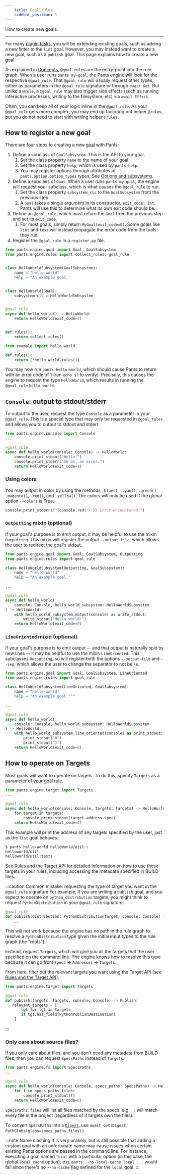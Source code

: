 ```yaml
---
    title: Goal rules
    sidebar_position: 1
---
```


How to create new goals.

---

For many [plugin tasks](../common-plugin-tasks/index.mdx), you will be extending existing goals, such as adding a new linter to the `lint` goal. However, you may instead want to create a new goal, such as a `publish` goal. This page explains how to create a new goal.

As explained in [Concepts](./concepts.mdx), `@goal_rule`s are the entry-point into the rule graph. When a user runs `pants my-goal`, the Pants engine will look for the respective `@goal_rule`. That `@goal_rule` will usually request other types, either as parameters in the `@goal_rule` signature or through `await Get`. But unlike a `@rule`, a `@goal_rule` may also trigger side effects (such as running interactive processes, writing to the filesystem, etc) via `await Effect`.

Often, you can keep all of your logic inline in the `@goal_rule`. As your `@goal_rule` gets more complex, you may end up factoring out helper `@rule`s, but you do not need to start with writing helper `@rule`s.

## How to register a new goal

There are four steps to creating a new [goal](../../using-pants/key-concepts/goals.mdx) with Pants:

1. Define a subclass of `GoalSubsystem`. This is the API to your goal.
   1. Set the class property `name` to the name of your goal.
   2. Set the class property `help`, which is used by `pants help`.
   3. You may register options through attributes of `pants.option.option_types` types. See [Options and subsystems](./options-and-subsystems.mdx).
2. Define a subclass of `Goal`. When a user runs `pants my-goal`, the engine will request your subclass, which is what causes the `@goal_rule` to run.
   1. Set the class property `subsystem_cls` to the `GoalSubsystem` from the previous step.
   2. A `Goal` takes a single argument in its constructor, `exit_code: int`. Pants will use this to determine what its own exit code should be.
3. Define an `@goal_rule`, which must return the `Goal` from the previous step and set its `exit_code`.
   1. For most goals, simply return `MyGoal(exit_code=0)`. Some goals like `lint` and `test` will instead propagate the error code from the tools they run.
4. Register the `@goal_rule` in a `register.py` file.

```python tab={"label":"pants-plugins/example/hello_world.py"}
from pants.engine.goal import Goal, GoalSubsystem
from pants.engine.rules import collect_rules, goal_rule


class HelloWorldSubsystem(GoalSubsystem):
    name = "hello-world"
    help = "An example goal."


class HelloWorld(Goal):
    subsystem_cls = HelloWorldSubsystem


@goal_rule
async def hello_world() -> HelloWorld:
    return HelloWorld(exit_code=1)


def rules():
    return collect_rules()
```

```python tab={"label":"pants-plugins/example/register.py"}
from example import hello_world

def rules():
    return [*hello_world.rules()]
```

You may now run `pants hello-world`, which should cause Pants to return with an error code of 1 (run `echo $?` to verify). Precisely, this causes the engine to request the type `HelloWorld`, which results in running the `@goal_rule` `hello_world`.

## `Console`: output to stdout/stderr

To output to the user, request the type `Console` as a parameter in your `@goal_rule`. This is a special type that may only be requested in `@goal_rules` and allows you to output to stdout and stderr.

```python
from pants.engine.console import Console
...

@goal_rule
async def hello_world(console: Console) -> HelloWorld:
    console.print_stdout("Hello!")
    console.print_stderr("Uh oh, an error.")
    return HelloWorld(exit_code=1)
```

### Using colors

You may output in color by using the methods `.blue()`, `.cyan()`, `.green()`, `.magenta()`, `.red()`, and `.yellow()`. The colors will only be used if the global option `--colors` is True.

```python
console.print_stderr(f"{console.red('𐄂')} Error encountered.")
```

### `Outputting` mixin (optional)

If your goal's purpose is to emit output, it may be helpful to use the mixin `Outputting`. This mixin will register the output `--output-file`, which allows the user to redirect the goal's stdout.

```python
from pants.engine.goal import Goal, GoalSubsystem, Outputting
from pants.engine.rules import goal_rule

class HelloWorldSubsystem(Outputting, GoalSubsystem):
    name = "hello-world"
    help = "An example goal."

...

@goal_rule
async def hello_world(
    console: Console, hello_world_subsystem: HelloWorldSubsystem
) -> HelloWorld:
    with hello_world_subsystem.output(console) as write_stdout:
        write_stdout("Hello world!")
    return HelloWorld(exit_code=0)
```

### `LineOriented` mixin (optional)

If your goal's purpose is to emit output -- and that output is naturally split by new lines -- it may be helpful to use the mixin `LineOriented`. This subclasses `Outputting`, so will register both the options `--output-file` and `--sep`, which allows the user to change the separator to not be `\n`.

```python
from pants.engine.goal import Goal, GoalSubsystem, LineOriented
from pants.engine.rules import goal_rule

class HelloWorldSubsystem(LineOriented, GoalSubsystem):
    name = "hello-world"
    help = "An example goal."""

...

@goal_rule
async def hello_world(
    console: Console, hello_world_subsystem: HelloWorldSubsystem
) -> HelloWorld:
    with hello_world_subsystem.line_oriented(console) as print_stdout:
        print_stdout("0")
        print_stdout("1")
    return HelloWorld(exit_code=0)
```

## How to operate on Targets

Most goals will want to operate on targets. To do this, specify `Targets` as a parameter of your goal rule.

```python
from pants.engine.target import Targets
...

@goal_rule
async def hello_world(console: Console, targets: Targets) -> HelloWorld:
    for target in targets:
        console.print_stdout(target.address.spec)
    return HelloWorld(exit_code=0)
```

This example will print the address of any targets specified by the user, just as the `list` goal behaves.

```bash
$ pants hello-world helloworld/util::
helloworld/util
helloworld/util:tests
```

See [Rules and the Target API](./rules-and-the-target-api.mdx) for detailed information on how to use these targets in your rules, including accessing the metadata specified in BUILD files.

:::caution Common mistake: requesting the type of target you want in the `@goal_rule` signature
For example, if you are writing a `publish` goal, and you expect to operate on `python_distribution` targets, you might think to request `PythonDistribution` in your `@goal_rule` signature:

```python
@goal_rule
def publish(distribution: PythonDistributionTarget, console: Console) -> Publish:
   ...
```

This will not work because the engine has no path in the rule graph to resolve a `PythonDistribution` type given the initial input types to the rule graph (the "roots").

Instead, request `Targets`, which will give you all the targets that the user specified on the command line. The engine knows how to resolve this type because it can go from `Specs` -> `Addresses` -> `Targets`.

From here, filter out the relevant targets you want using the Target API (see [Rules and the Target API](./rules-and-the-target-api.mdx)).

```python
from pants.engine.target import Targets

@goal_rule
def publish(targets: Targets, console: Console) -> Publish:
   relevant_targets = [
       tgt for tgt in targets
       if tgt.has_field(PythonPublishDestination)
    ]
```

:::

### Only care about source files?

If you only care about files, and you don't need any metadata from BUILD files, then you can request `SpecsPaths` instead of `Targets`.

```python
from pants.engine.fs import SpecsPaths
...

@goal_rule
async def hello_world(console: Console, specs_paths: SpecsPaths) -> HelloWorld:
    for f in specs_paths.files:
        console.print_stdout(f)
    return HelloWorld(exit_code=0)
```

`SpecsPaths.files` will list all files matched by the specs, e.g. `::` will match every file in the project (regardless of if targets own the files).

To convert `SpecsPaths` into a [`Digest`](./file-system.mdx), use `await Get(Digest, PathGlobs(globs=specs_paths.files))`.

:::note Name clashing
It is very unlikely, but is still possible that adding a custom goal with an unfortunate name may cause issues when certain existing Pants options are passed in the command line. For instance, executing a goal named `local` with a particular option (in this case, the global `local_cache` option), e.g. `pants --no-local-cache local ...` would fail since there's no `--no-cache` flag defined for the `local` goal.
:::
